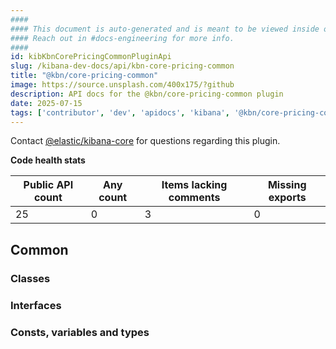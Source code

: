 ```yaml
---
####
#### This document is auto-generated and is meant to be viewed inside our experimental, new docs system.
#### Reach out in #docs-engineering for more info.
####
id: kibKbnCorePricingCommonPluginApi
slug: /kibana-dev-docs/api/kbn-core-pricing-common
title: "@kbn/core-pricing-common"
image: https://source.unsplash.com/400x175/?github
description: API docs for the @kbn/core-pricing-common plugin
date: 2025-07-15
tags: ['contributor', 'dev', 'apidocs', 'kibana', '@kbn/core-pricing-common']
---
```




Contact [@elastic/kibana-core](https://github.com/orgs/elastic/teams/kibana-core) for questions regarding this plugin.

**Code health stats**

| Public API count  | Any count | Items lacking comments | Missing exports |
|-------------------|-----------|------------------------|-----------------|
| 25 | 0 | 3 | 0 |

## Common

### Classes
<DocDefinitionList data={kbnCorePricingCommonObj.common.classes}/>

### Interfaces
<DocDefinitionList data={kbnCorePricingCommonObj.common.interfaces}/>

### Consts, variables and types
<DocDefinitionList data={kbnCorePricingCommonObj.common.misc}/>

